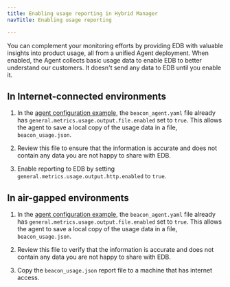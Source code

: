 ```yaml
---
title: Enabling usage reporting in Hybrid Manager
navTitle: Enabling usage reporting

---
```


You can complement your monitoring efforts by providing EDB with valuable insights into product usage, all from a unified Agent deployment. When enabled, the Agent collects basic usage data to enable EDB to better understand our customers. It doesn't send any data to EDB until you enable it.

## In Internet-connected environments

1.  In the [agent configuration example](/edb-postgres-ai/hybrid-manager/using_hybrid_manager/monitoring/mon_ext_dbs/mon_with_agent/configure_agent/#prepare-a-configuration-file), the `beacon_agent.yaml` file already has `general.metrics.usage.output.file.enabled` set to `true`. This allows the agent to save a local copy of the usage data in a file, `beacon_usage.json`.

1.  Review this file to ensure that the information is accurate and does not contain any data you are not happy to share with EDB.

1.  Enable reporting to EDB by setting `general.metrics.usage.output.http.enabled` to `true`. 

## In air-gapped environments 

1.  In the [agent configuration example](/edb-postgres-ai/hybrid-manager/using_hybrid_manager/monitoring/mon_ext_dbs/mon_with_agent/configure_agent/#prepare-a-configuration-file), the `beacon_agent.yaml` file already has `general.metrics.usage.output.file.enabled` set to `true`. This allows the agent to save a local copy of the usage data in a file, `beacon_usage.json`.

1.  Review this file to verify that the information is accurate and does not contain any data you are not happy to share with EDB.

1.  Copy the `beacon_usage.json` report file to a machine that has internet access.

